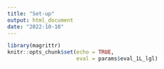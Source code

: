 ```yaml
---
title: "Set-up"
output: html_document
date: "2022-10-10"
---
```


```r
library(magrittr)
knitr::opts_chunk$set(echo = TRUE,
                      eval = params$eval_1L_lgl)
```
